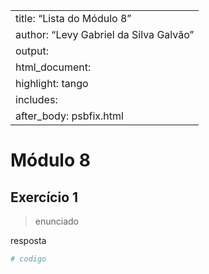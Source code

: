 
---
title: "Lista do Módulo 8"
author: "Levy Gabriel da Silva Galvão"
output: 
  html_document:
    highlight: tango
    includes:
      after_body: psbfix.html
---

# Módulo 8
## Exercício 1
> enunciado

resposta

```r
# codigo
```


